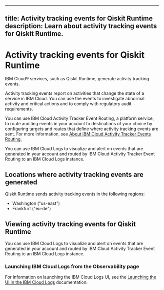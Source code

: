 
---
title: Activity tracking events for Qiskit Runtime
description: Learn about activity tracking events for Qiskit Runtime. 
---

# Activity tracking events for Qiskit Runtime

IBM Cloud&reg; services, such as Qiskit Runtime, generate activity tracking events.

Activity tracking events report on activities that change the state of a service in IBM Cloud. You can use the events to investigate abnormal activity and critical actions and to comply with regulatory audit requirements.

You can use IBM Cloud Activity Tracker Event Routing, a platform service, to route auditing events in your account to destinations of your choice by configuring targets and routes that define where activity tracking events are sent. For more information, see [About IBM Cloud Activity Tracker Events Routing.](https://cloud.ibm.com/docs/atracker?topic=atracker-about)

You can use IBM Cloud Logs to visualize and alert on events that are generated in your account and routed by IBM Cloud Activity Tracker Event Routing to an IBM Cloud Logs instance.

## Locations where activity tracking events are generated

Qiskit Runtime sends activity tracking events in the following regions:

- Washington ("us-east")
- Frankfurt ("eu-de")

## Viewing activity tracking events for Qiskit Runtime

You can use IBM Cloud Logs to visualize and alert on events that are generated in your account and routed by IBM Cloud Activity Tracker Event Routing to an IBM Cloud Logs instance.

### Launching IBM Cloud Logs from the Observability page

For information on launching the IBM Cloud Logs UI, see the [Launching the UI in the IBM Cloud Logs](https://test.cloud.ibm.com/docs/cloud-logs?topic=cloud-logs-instance-launch) documentation.
